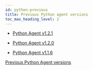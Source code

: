 ```yaml
---
id: python-previous
title: Previous Python agent versions
toc_max_heading_level: 2
---
```


-   [Python Agent v1.2.1](python-1_2_1)

-   [Python Agent v1.2.0](python-1_2_0)

-   [Python Agent v1.1.6](python-1_1_6)

[Previous Python Agent versions](https://deprecated-docs.whatap.io/kr/releasenotes/#python-agent-release-notes)
